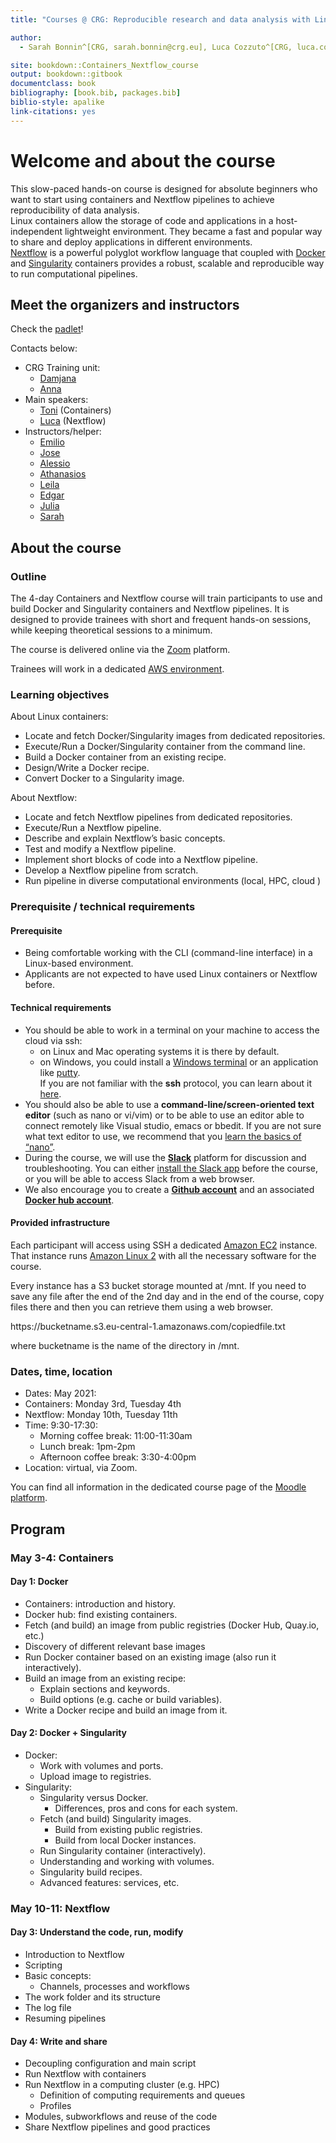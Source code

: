```yaml
---
title: "Courses @ CRG: Reproducible research and data analysis with Linux containers and Nextflow pipelines"

author:
  - Sarah Bonnin^[CRG, sarah.bonnin@crg.eu], Luca Cozzuto^[CRG, luca.cozzuto@crg.eu], Toni Hermoso^[CRG, toni.hermoso@crg.eu], Julia Ponomarenko^[CRG, julia.ponomarenko@crg.eu]

site: bookdown::Containers_Nextflow_course
output: bookdown::gitbook
documentclass: book
bibliography: [book.bib, packages.bib]
biblio-style: apalike
link-citations: yes
---
```



# Welcome and about the course

This slow-paced hands-on course is designed for absolute beginners who want to start using containers and Nextflow pipelines to achieve reproducibility of data analysis. <br>
Linux containers allow the storage of code and applications in a host-independent lightweight environment. They became a fast and popular way to share and deploy applications in different environments. <br>
[Nextflow](https://www.nextflow.io) is a powerful polyglot workflow language that coupled with [Docker](https://www.docker.com/) and [Singularity](https://sylabs.io/singularity/) containers provides a robust, scalable and reproducible way to run computational pipelines.



## Meet the organizers and instructors

Check the [padlet](https://padlet.com/annasolea/nvp3rlxa0r37gud0)!

Contacts below:

* CRG Training unit:
    * [Damjana](mailto:damjana.kastelic@crg.eu)
    * [Anna](mailto:anna.sole@crg.eu)

* Main speakers:
    * [Toni](mailto:toni.hermoso@crg.eu) (Containers)
    * [Luca](mailto:luca.cozzuto@crg.eu) (Nextflow)

* Instructors/helper:
    * [Emilio](mailto:emilio.palumbo@crg.eu)
    * [Jose](mailto:joseantonio.espinosa@crg.eu)
    * [Alessio](mailto:alessio.vignoli@crg.eu)
    * [Athanasios](mailto:athanasios.baltzis@crg.eu)
    * [Leila](mailto:leila.mansouri@crg.eu)
    * [Edgar](mailto:edgar.garriga@crg.eu)
    * [Julia](mailto:julia.ponomarenko@crg.eu)
    * [Sarah](mailto:sarah.bonnin@crg.eu)


## About the course

### Outline

The 4-day Containers and Nextflow course will train participants to use and build Docker and Singularity containers and Nextflow pipelines.
It is designed to provide trainees with short and frequent hands-on sessions, while keeping theoretical sessions to a minimum.

The course is delivered online via the [Zoom](https://zoom.us/) platform.

Trainees will work in a dedicated [AWS environment](https://en.wikipedia.org/wiki/AWS).


### Learning objectives

About Linux containers:

- Locate and fetch Docker/Singularity images from dedicated repositories.
- Execute/Run a Docker/Singularity container from the command line.
- Build a Docker container from an existing recipe.
- Design/Write a Docker recipe.
- Convert Docker to a Singularity image.

About Nextflow:

- Locate and fetch Nextflow pipelines from dedicated repositories.
- Execute/Run a Nextflow pipeline.
- Describe and explain Nextflow's basic concepts.
- Test and modify a Nextflow pipeline.
- Implement short blocks of code into a Nextflow pipeline.
- Develop a Nextflow pipeline from scratch.
- Run pipeline in diverse computational environments (local, HPC, cloud )

### Prerequisite / technical requirements

#### Prerequisite

* Being comfortable working with the CLI (command-line interface) in a Linux-based environment.
* Applicants are not expected to have used Linux containers or Nextflow before.

#### Technical requirements

* You should be able to work in a terminal on your machine to access the cloud via ssh:
    * on Linux and Mac operating systems it is there by default.
    * on Windows, you could install a [Windows terminal](https://www.microsoft.com/en-us/p/windows-terminal/9n0dx20hk701?activetab=pivot:overviewtab) or an application like [putty](https://www.putty.org/).
<br>
If you are not familiar with the **ssh** protocol, you can learn about it <a href="https://www.hostinger.com/tutorials/ssh-tutorial-how-does-ssh-work" target="_blank">here</a>.
<br>
* You should also be able to use a **command-line/screen-oriented text editor** (such as nano or vi/vim) or to be able to use an editor able to connect remotely like Visual studio, emacs or bbedit. If you are not sure what text editor to use, we recommend that you <a href="https://wiki.gentoo.org/wiki/Nano/Basics_Guide" target="_blank">learn the basics of "nano"</a>.
<br>
* During the course, we will use the [**Slack**](https://slack.com) platform for discussion and troubleshooting. You can either [install the Slack app](https://slack.com/intl/en-es/help/categories/360000049043#download-slack) before the course, or you will be able to access Slack from a web browser.
<br>
* We also encourage you to create a [**Github account**](https://github.com/join) and an associated [**Docker hub account**](https://hub.docker.com/signup).

#### Provided infrastructure

Each participant will access using SSH a dedicated [Amazon EC2](https://en.wikipedia.org/wiki/Amazon_Elastic_Compute_Cloud) instance. That instance runs [Amazon Linux 2](https://aws.amazon.com/amazon-linux-2/) with all the necessary software for the course.

Every instance has a S3 bucket storage mounted at /mnt. If you need to save any file after the end of the 2nd day and in the end of the course, copy files there and then you can retrieve them using a web browser.

https://bucketname.s3.eu-central-1.amazonaws.com/copiedfile.txt

where bucketname is the name of the directory in /mnt.

### Dates, time, location

- Dates: May 2021:
 - Containers: Monday 3rd, Tuesday 4th
 - Nextflow: Monday 10th, Tuesday 11th
- Time: 9:30-17:30:
  - Morning coffee break: 11:00-11:30am
  - Lunch break: 1pm-2pm
  - Afternoon coffee break: 3:30-4:00pm
- Location: virtual, via Zoom.

You can find all information in the dedicated course page of the [Moodle platform](https://moodle.crg.eu).

## Program

### May 3-4: Containers

#### Day 1: Docker

* Containers: introduction and history.
* Docker hub: find existing containers.
* Fetch (and build) an image from public registries (Docker Hub, Quay.io, etc.)
 * Discovery of different relevant base images
* Run Docker container based on an existing image (also run it interactively).
* Build an image from an existing recipe:
  * Explain sections and keywords.
  * Build options (e.g. cache or build variables).
* Write a Docker recipe and build an image from it.

#### Day 2: Docker + Singularity

* Docker:
  * Work with volumes and ports.
  * Upload image to registries.
* Singularity:
  * Singularity versus Docker.
    * Differences, pros and cons for each system.
  * Fetch (and build) Singularity images.
    * Build from existing public registries.
    * Build from local Docker instances.
  * Run Singularity container (interactively).
  * Understanding and working with volumes.
  * Singularity build recipes.
  * Advanced features: services, etc.

### May 10-11: Nextflow

#### Day 3: Understand the code, run, modify

- Introduction to Nextflow
- Scripting
- Basic concepts:
  - Channels, processes and workflows
- The work folder and its structure
- The log file
- Resuming pipelines

#### Day 4: Write and share

- Decoupling configuration and main script
- Run Nextflow with containers
- Run Nextflow in a computing cluster (e.g. HPC)
  - Definition of computing requirements and queues
  - Profiles
- Modules, subworkflows and reuse of the code
- Share Nextflow pipelines and good practices
